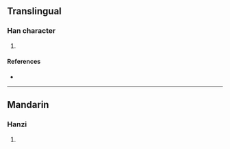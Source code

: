 {{character info/new}}
==Translingual==

===Han character===
{{Han char|rn=94|rad=犬|as=13|sn=16|four=48240|canj=KHHSK|ids=⿰犭敫}}

# {{defn|Han|sort=犬13}}

====References====
* {{Han ref|kx=0719.200|dkj=20721|dj=1130.190|hdz=21373.040|uh=7365|ud=29541|bh=EA5F|bd=59999}}

----

==Mandarin==

===Hanzi===
{{cmn-hanzi|pin=[[xí]] ([[xi2]])|wg=hsi<sup>2</sup>}}

# {{defn|lang=cmn|sort=犬13}}